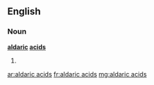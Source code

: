 ==English==

===Noun===
'''[[aldaric]] [[acids]]'''

# {{plural of|aldaric acid}}

[[ar:aldaric acids]]
[[fr:aldaric acids]]
[[mg:aldaric acids]]